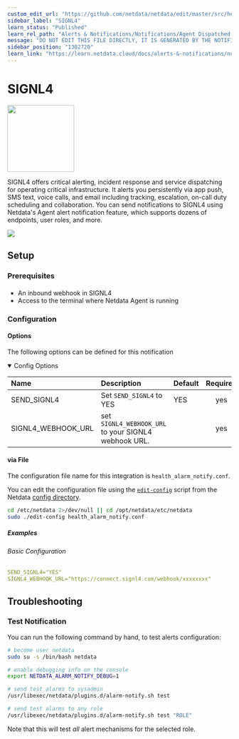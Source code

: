```yaml
---
custom_edit_url: "https://github.com/netdata/netdata/edit/master/src/health/notifications/signl4/metadata.yaml"
sidebar_label: "SIGNL4"
learn_status: "Published"
learn_rel_path: "Alerts & Notifications/Notifications/Agent Dispatched Notifications"
message: "DO NOT EDIT THIS FILE DIRECTLY, IT IS GENERATED BY THE NOTIFICATION'S metadata.yaml FILE"
sidebar_position: "1302720"
learn_link: "https://learn.netdata.cloud/docs/alerts-&-notifications/notifications/agent-dispatched-notifications/signl4"
---
```



# SIGNL4


<img src="https://netdata.cloud/img/signl4.svg" width="150"/>


SIGNL4 offers critical alerting, incident response and service dispatching for operating critical infrastructure. It alerts you persistently via app push, SMS text, voice calls, and email including tracking, escalation, on-call duty scheduling and collaboration.
You can send notifications to SIGNL4 using Netdata's Agent alert notification feature, which supports dozens of endpoints, user roles, and more.



<img src="https://img.shields.io/badge/maintained%20by-Netdata-%2300ab44" />

## Setup


### Prerequisites

#### 

- An inbound webhook in SIGNL4
- Access to the terminal where Netdata Agent is running



### Configuration

#### Options

The following options can be defined for this notification

<details open>
<summary>Config Options</summary>

| Name | Description | Default | Required |
|:----|:-----------|:-------|:--------:|
| SEND_SIGNL4 | Set `SEND_SIGNL4` to YES | YES | yes |
| SIGNL4_WEBHOOK_URL | set `SIGNL4_WEBHOOK_URL` to your SIGNL4 webhook URL. |  | yes |

</details>



#### via File

The configuration file name for this integration is `health_alarm_notify.conf`.


You can edit the configuration file using the [`edit-config`](/docs/netdata-agent/configuration#edit-a-configuration-file-using-edit-config) script from the
Netdata [config directory](/docs/netdata-agent/configuration#the-netdata-config-directory).

```bash
cd /etc/netdata 2>/dev/null || cd /opt/netdata/etc/netdata
sudo ./edit-config health_alarm_notify.conf
```

##### Examples

###### Basic Configuration



```yaml
SEND_SIGNL4="YES"
SIGNL4_WEBHOOK_URL="https://connect.signl4.com/webhook/xxxxxxxx"

```


## Troubleshooting

### Test Notification

You can run the following command by hand, to test alerts configuration:

```bash
# become user netdata
sudo su -s /bin/bash netdata

# enable debugging info on the console
export NETDATA_ALARM_NOTIFY_DEBUG=1

# send test alarms to sysadmin
/usr/libexec/netdata/plugins.d/alarm-notify.sh test

# send test alarms to any role
/usr/libexec/netdata/plugins.d/alarm-notify.sh test "ROLE"
```

Note that this will test _all_ alert mechanisms for the selected role.



